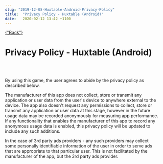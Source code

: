 ```yaml
---
slug: "2019-12-08-Huxtable-Android-Privacy-Policy"
title:  "Privacy Policy - Huxtable (Android)"
date:   2020-02-12 13:42 +1100
---
```


<div className="blogpage">
    <a href={"/blog"} smooth duration={1000}>
    {"Back"}
    </a>
</div>

<div className="blogText">

# Privacy Policy - Huxtable (Android)
<br/>
<br/>

By using  this game, the user agrees to abide by the privacy policy as described below.

The manufacturer of this app does not collect, store or transmit any application or user data from the user's device to anywhere external to the device. The app also doesn't request any permissions to collect, store or transmit any application or user data at this stage, however in the future usage data may be recorded anonymously for measuring app performance. If any functionality that enables the manufacturer of this app to record any anonymous usage data is enabled, this privacy policy will be updated to include any such additions.

In the case of 3rd party ads providers - any such providers may collect some personally identifiable information of the user in order to serve ads that are appropriate to that particular user. This is not facilitated by the manufacturer of the app, but the 3rd party ads provider.

</div>